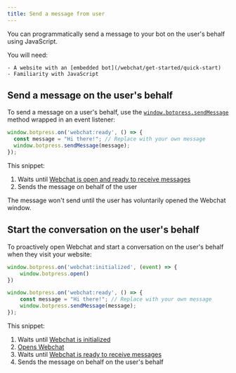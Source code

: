 ```yaml
---
title: Send a message from user
---
```


You can programmatically send a message to your bot on the user's behalf using JavaScript.

<Info>
    You will need:

    - A website with an [embedded bot](/webchat/get-started/quick-start)
    - Familiarity with JavaScript

</Info>

## Send a message on the user's behalf

To send a message on a user's behalf, use the [`window.botpress.sendMessage`](/webchat/interact/reference#sendmessage) method wrapped in an event listener:

```js
window.botpress.on('webchat:ready', () => {
  const message = "Hi there!"; // Replace with your own message
  window.botpress.sendMessage(message);
});
```

This snippet:

1. Waits until [Webchat is open and ready to receive messages](/webchat/interact/listen-to-events#webchat-is-ready)
2. Sends the message on behalf of the user

<Note>
  The message won't send until the user has voluntarily opened the Webchat window.
</Note>

## Start the conversation on the user's behalf

To proactively open Webchat and start a conversation on the user's behalf when they visit your website:

```js
window.botpress.on('webchat:initialized', (event) => {
    window.botpress.open()
})

window.botpress.on('webchat:ready', () => {
    const message = "Hi there!"; // Replace with your own message
    window.botpress.sendMessage(message);
});
```

This snippet:

1. Waits until [Webchat is initialized](/webchat/interact/listen-to-events#webchat-is-initialized)
2. [Opens Webchat](/webchat/interact/open-close-webchat#open-webchat)
3. Waits until [Webchat is ready to receive messages](/webchat/interact/listen-to-events#webchat-is-ready)
4. Sends the message on behalf on the user's behalf
